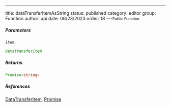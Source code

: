 ---
title: dataTransferItemAsString
status: published
category: editor
group: Function
author: api
date: 06/23/2023
order: 18
---<Small>Public Function</Small>




##### Parameters


<ParametersTable>

<ParametersTableRow>
<ParametersTableName>

`item`

</ParametersTableName>
<ParametersTableDescription>

```ts
DataTransferItem
```



</ParametersTableDescription>
</ParametersTableRow>
</ParametersTable>

##### Returns


```ts
Promise<string>
```

##### References

[DataTransferItem](/gen/DataTransferItem-interface), [Promise](/gen/Promise-interface)

